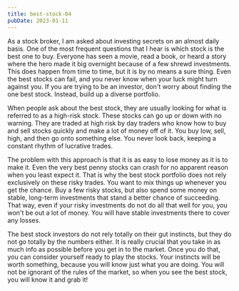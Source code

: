 ```yaml
---
title: best-stock-04
pubDate: 2023-01-11
---
```


As a stock broker, I am asked about investing secrets on an almost daily basis. One of the most frequent questions that I hear is which stock is the best one to buy. Everyone has seen a movie, read a book, or heard a story where the hero made it big overnight because of a few shrewd investments. This does happen from time to time, but it is by no means a sure thing. Even the best stocks can fail, and you never know when your luck might turn against you. If you are trying to be an investor, don't worry about finding the one best stock. Instead, build up a diverse portfolio.

When people ask about the best stock, they are usually looking for what is referred to as a high-risk stock. These stocks can go up or down with no warning. They are traded at high risk by day traders who know how to buy and sell stocks quickly and make a lot of money off of it. You buy low, sell, high, and then go onto something else. You never look back, keeping a constant rhythm of lucrative trades.

The problem with this approach is that it is as easy to lose money as it is to make it. Even the very best penny stocks can crash for no apparent reason when you least expect it. That is why the best stock portfolio does not rely exclusively on these risky trades. You want to mix things up whenever you get the chance. Buy a few risky stocks, but also spend some money on stable, long-term investments that stand a better chance of succeeding.  That way, even if your risky investments do not do all that well for you, you won't be out a lot of money. You will have stable investments there to cover any losses. 

The best stock investors do not rely totally on their gut instincts, but they do not go totally by the numbers either. It is really crucial that you take in as much info as possible before you get in to the market. Once you do that, you can consider yourself ready to play the stocks. Your instincts will be worth something, because you will know just what you are doing. You will not be ignorant of the rules of the market, so when you see the best stock, you will know it and grab it!